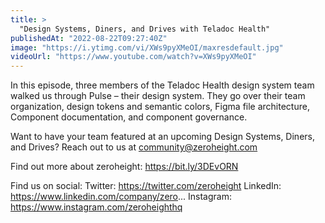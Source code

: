 ```yaml
---
title: >
  "Design Systems, Diners, and Drives with Teladoc Health"
publishedAt: "2022-08-22T09:27:40Z"
image: "https://i.ytimg.com/vi/XWs9pyXMeOI/maxresdefault.jpg"
videoUrl: "https://www.youtube.com/watch?v=XWs9pyXMeOI"
---
```


In this episode, three members of the Teladoc Health design system team walked us through Pulse – their design system. They go over their team organization, design tokens and semantic colors, Figma file architecture, Component documentation, and component governance.

Want to have your team featured at an upcoming Design Systems, Diners, and Drives? Reach out to us at community@zeroheight.com

Find out more about zeroheight: https://bit.ly/3DEvORN

Find us on social:
Twitter: https://twitter.com/zeroheight
LinkedIn: https://www.linkedin.com/company/zero...
Instagram: https://www.instagram.com/zeroheighthq
